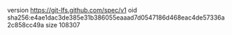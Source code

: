 version https://git-lfs.github.com/spec/v1
oid sha256:e4ae1dac3de385e31b386055eaaad7d0547186d468eac4de57336a2c858cc49a
size 108307
